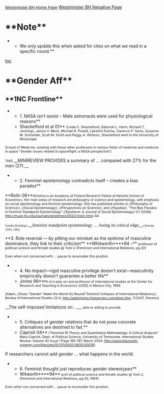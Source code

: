 <span style="font-family: Arial,Helvetica,sans-serif; font-size: 10pt;">[[debatecoaches/2011-2012 - Westminster (GA) - Dillon Hall & Colin Basco|Westminster BH Home Page]]</span>
<span style="color: black;">[[debatecoaches/2011-2012 - Westminster (GA) - Dillon Hall & Colin Basco - Negative|Westminster BH Negative Page]]</span>
=**Note**= 
**We only update this when asked for cites on what we read in a specific round.**
[[toc]]
=**Gender Aff**= 

==**1NC Frontline**== 

**1. NASA isn’t sexist – Male astronauts were used for physiological reasons**
**Shackelford et al 01** <span style="font-size: 8pt;">(Linda C. Shackelford, Deborah L. Harm, Richard T. Jennings, Janice V. Meck, Michael R. Powell, Lakshmi Putcha, Clarence P. Sams, Suzanne M. Schneider, Scott M. Smith and Peggy A. Whitson, Shackelford went to the University of Mississippi</span>

<span style="font-size: 8pt;">School of Medicine, working with these other professors in various fields of medicine and medicine in space “Gender issues related to spaceflight: a NASA perspective”)</span>

<span style="font-size: 8pt;">THIS </span>__MINIREVIEW PROVIDES a summary of … compared with 27% for the men (27).__

**2. <span class="Underline">Feminist epistemology contradicts itself – creates a bias paradox</span>**
<span class="Underline">**Rolin 06**</span><span style="font-size: 8pt;">(Kristina is an Academy of Finland Research Fellow at Helsinki School of Economics. Her main areas of research are philosophy of science and epistemology, with emphasis on social epistemology and feminist epistemology. She has published articles in //Philosophy of Science//, //Social Epistemology//, //Perspectives on Science//, and //Hypatia//. “The Bias Paradox in Feminist Standpoint Epistemology” //Episteme: A Journal of Social Epistemology// 3.1 (2006) [[http://muse.jhu.edu/journals/episteme/v003/3.1rolin.html]]) AK</span>

<span style="font-family: Georgia,serif; font-size: 8pt;">Sandra Harding's </span>__<span style="font-family: Georgia,serif; font-size: 11pt;">feminist standpoint epistemology … losing its critical edge</span>__<span style="font-family: Georgia,serif; font-size: 8pt;"> (Antony 1993, 189).</span>

<span class="Underline">**3. Role reversal — by pitting our mindset as the epitome of masculine dominance, they link to their criticism**</span>
<span class="Underline">**Whitworth****94 –** </span><span style="font-size: 8pt;">professor of political science and female studies @ York U (Feminism and International Relations, pg 20)</span>

<span style="font-size: 8pt;">Even when not concerned with … pause to reconsider this position.</span>

**4. No impact—rigid masculine privilege doesn’t exist—masculinity empirically doesn’t guarantee a better life**
**Jones 96**<span style="font-size: 8pt;">Ph d in poly sci and professor of international studies at the Center for Research and Teaching in Economics (CIDE) in Mexico City, 1996</span>
<span style="font-size: 8pt;">[Adam, //Does “Gender” Make the World Go Round? Feminist Critiques of International Relations//, Review of International Studies 22:4, [[http://adamjones.freeservers.com/does.htm]], 7/12/07, Stevens]</span>

__The self-imposed limitations on …__ <span style="font-size: 8pt;">able or willing to provide.</span>


**5. Critiques of gender relations that do not pose concrete alternatives are destined to fail.**
**Caprioli 04**<span style="font-size: 8pt;"> (“Feminist IR Theory and Quantitative Methodology: A Critical Analysis” Mary Caprioli, Dept. of Political Science, University of Tennessee. International Studies Review. Volume 42 Issue 1 Page 193-197, March 2004. </span><span style="color: black; font-size: 8pt;">http://www.blackwell-synergy.com/links/doi/10.1111/0020-8833.00076</span><span style="font-size: 8pt;">).</span>

If researchers cannot add gender … what happens in the world.

**6. Feminist thought just reproduces gender stereotypes**
**Witworth****94** <span style="font-size: 8pt;">prof of political science and female studies @ York U, (Feminism and International Relations, pg 20, 1994)</span>

<span style="font-size: 8pt;">Even when not concerned with … pause to reconsider this position.</span>